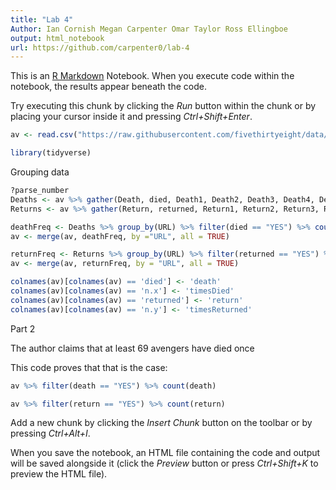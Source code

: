 ---
title: "Lab 4"
Author: Ian Cornish Megan Carpenter Omar Taylor Ross Ellingboe
output: html_notebook
url: https://github.com/carpenter0/lab-4
---

This is an [R Markdown](http://rmarkdown.rstudio.com) Notebook. When you execute code within the notebook, the results appear beneath the code. 

Try executing this chunk by clicking the *Run* button within the chunk or by placing your cursor inside it and pressing *Ctrl+Shift+Enter*. 

```{r}
av <- read.csv("https://raw.githubusercontent.com/fivethirtyeight/data/master/avengers/avengers.csv", stringsAsFactors = FALSE)

library(tidyverse)
```

Grouping data

```{R}
?parse_number
Deaths <- av %>% gather(Death, died, Death1, Death2, Death3, Death4, Death5) 
Returns <- av %>% gather(Return, returned, Return1, Return2, Return3, Return4, Return5)

deathFreq <- Deaths %>% group_by(URL) %>% filter(died == "YES") %>% count(died)
av <- merge(av, deathFreq, by ="URL", all = TRUE)

returnFreq <- Returns %>% group_by(URL) %>% filter(returned == "YES") %>% count(returned)
av <- merge(av, returnFreq, by = "URL", all = TRUE)

colnames(av)[colnames(av) == 'died'] <- 'death'
colnames(av)[colnames(av) == 'n.x'] <- 'timesDied'
colnames(av)[colnames(av) == 'returned'] <- 'return'
colnames(av)[colnames(av) == 'n.y'] <- 'timesReturned'
```
Part 2 

The author claims that at least 69 avengers have died once

This code proves that that is the case: 

```{R}
av %>% filter(death == "YES") %>% count(death)
```
```{R}
av %>% filter(return == "YES") %>% count(return)
```

Add a new chunk by clicking the *Insert Chunk* button on the toolbar or by pressing *Ctrl+Alt+I*.

When you save the notebook, an HTML file containing the code and output will be saved alongside it (click the *Preview* button or press *Ctrl+Shift+K* to preview the HTML file).
